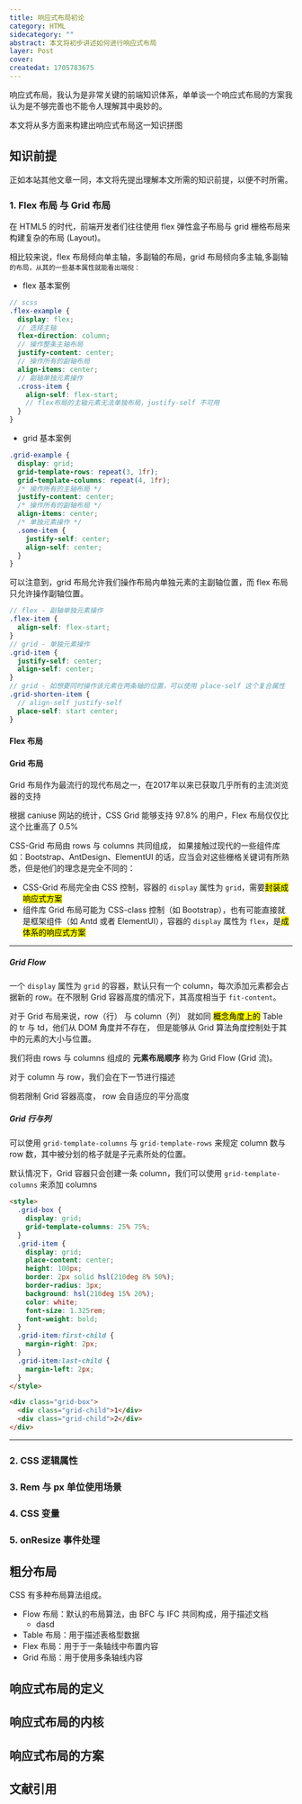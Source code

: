 ```yaml
---
title: 响应式布局初论
category: HTML
sidecategory: ""
abstract: 本文将初步讲述如何进行响应式布局
layer: Post
cover:
createdat: 1705783675
---
```



响应式布局，我认为是非常关键的前端知识体系，单单谈一个响应式布局的方案我认为是不够完善也不能令人理解其中奥妙的。

本文将从多方面来构建出响应式布局这一知识拼图

## 知识前提

正如本站其他文章一同，本文将先提出理解本文所需的知识前提，以便不时所需。

### 1. Flex 布局 与 Grid 布局

在 HTML5 的时代，前端开发者们往往使用 flex 弹性盒子布局与 grid 栅格布局来构建复杂的布局 (Layout)。

相比较来说，flex 布局倾向单主轴，多副轴的布局，grid 布局倾向多主轴,多副轴<Sup title="grid布局的主轴为行级格式上下文轴，由writing-mode属性操作" />的布局，从其的一些基本属性就能看出端倪：

- flex 基本案例

```scss
// scss
.flex-example {
  display: flex;
  // 选择主轴
  flex-direction: column;
  // 操作整条主轴布局
  justify-content: center;
  // 操作所有的副轴布局
  align-items: center;
  // 副轴单独元素操作
  .cross-item {
    align-self: flex-start;
    // flex布局的主轴元素无法单独布局，justify-self 不可用
  }
}
```

- grid 基本案例

```scss
.grid-example {
  display: grid;
  grid-template-rows: repeat(3, 1fr);
  grid-template-columns: repeat(4, 1fr);
  /* 操作所有的主轴布局 */
  justify-content: center;
  /* 操作所有的副轴布局 */
  align-items: center;
  /* 单独元素操作 */
  .some-item {
    justify-self: center;
    align-self: center;
  }
}
```

可以注意到，grid 布局允许我们操作布局内单独元素的主副轴位置，而 flex 布局只允许操作副轴位置。

```scss
// flex - 副轴单独元素操作
.flex-item {
  align-self: flex-start;
}
// grid - 单独元素操作
.grid-item {
  justify-self: center;
  align-self: center;
}
// grid - 如想要同时操作该元素在两条轴的位置，可以使用 place-self 这个复合属性
.grid-shorten-item {
  // align-self justify-self
  place-self: start center;
}
```

#### Flex 布局

#### Grid 布局

<Aside title="浏览器是否支持使用 Grid 布局？">
  Grid 布局作为最流行的现代布局之一，在2017年以来已获取几乎所有的主流浏览器的支持

根据 <Link target="_blank" href="https://caniuse.com/css-grid">caniuse</Link> 网站的统计，CSS Grid 能够支持 97.8% 的用户，Flex 布局仅仅比这个比重高了 0.5%

</Aside>

CSS-Grid 布局由 rows 与 columns 共同组成， 如果接触过现代的一些组件库如：Bootstrap、AntDesign、ElementUI 的话，应当会对这些栅格关键词有所熟悉，但是他们的理念是完全不同的：

- CSS-Grid 布局完全由 CSS 控制，容器的 `display` 属性为 `grid`，需要<Mark>封装成响应式方案</Mark>
- 组件库 Grid 布局可能为 CSS-class 控制（如 Bootstrap），也有可能直接就是框架组件（如 Antd 或者 ElementUI），容器的 `display` 属性为 `flex`，是<Mark>成体系的响应式方案</Mark>

---

##### Grid Flow

一个 `display` 属性为 `grid` 的容器，默认只有一个 column，每次添加元素都会占据新的 row。在不限制 Grid 容器高度的情况下，其高度相当于 `fit-content`。

<Aside title="简单描述行与列">
对于 Grid 布局来说，row（行） 与 column（列） 就如同 <Mark>概念角度上的</Mark> Table 的 tr 与 td，他们从 DOM
角度并不存在， 但是能够从 Grid 算法角度控制处于其中的元素的大小与位置。

我们将由 rows 与 columns 组成的 **元素布局顺序** 称为 Grid Flow (Grid 流)。

对于 column 与 row，我们会在下一节进行描述

</Aside>

倘若限制 Grid 容器高度， row 会自适应的平分高度

##### Grid 行与列

可以使用 `grid-template-columns` 与 `grid-template-rows` 来规定 column 数与 row 数，其中被分划的格子就是子元素所处的位置。

默认情况下，Grid 容器只会创建一条 column，我们可以使用 `grid-template-columns` 来添加 columns

```html
<style>
  .grid-box {
    display: grid;
    grid-template-columns: 25% 75%;
  }
  .grid-item {
    display: grid;
    place-content: center;
    height: 100px;
    border: 2px solid hsl(210deg 8% 50%);
    border-radius: 3px;
    background: hsl(210deg 15% 20%);
    color: white;
    font-size: 1.325rem;
    font-weight: bold;
  }
  .grid-item:first-child {
    margin-right: 2px;
  }
  .grid-item:last-child {
    margin-left: 2px;
  }
</style>

<div class="grid-box">
  <div class="grid-child">1</div>
  <div class="grid-child">2</div>
</div>
```

---

### 2. CSS 逻辑属性

### 3. Rem 与 px 单位使用场景

### 4. CSS 变量

### 5. onResize 事件处理

## 粗分布局

CSS 有多种布局算法组成。

- Flow 布局：默认的布局算法，由 BFC 与 IFC 共同构成，用于描述文档
  - dasd
- Table 布局：用于描述表格型数据
- Flex 布局：用于于一条轴线中布置内容
- Grid 布局：用于使用多条轴线内容

## 响应式布局的定义

## 响应式布局的内核

## 响应式布局的方案

## 文献引用

<Quote
  title="Relationship of grid layout with other layout methods ———————— mozilla "
  to="https://developer.mozilla.org/en-US/docs/Web/CSS/CSS_grid_layout/Relationship_of_grid_layout_with_other_layout_methods#grid_and_flexbox"
/>
<Quote
  title="To Grid or to Flex? ———————— Michelle Barker"
  to="https://css-irl.info/to-grid-or-to-flex/"
/>
<Quote
  title="Quick! What’s the Difference Between Flexbox and Grid? ———————— Chris Coyier"
  to="https://css-tricks.com/quick-whats-the-difference-between-flexbox-and-grid/"
/>
<Quote
  title="An Interactive Guide to CSS Grid ———————— Josh W Comeau"
  to="https://www.joshwcomeau.com/css/interactive-guide-to-grid/"
/>

